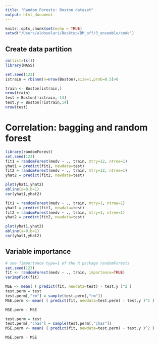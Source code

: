 ```yaml
---
title: "Random Forests: Boston dataset"
output: html_document
---
```


```r
knitr::opts_chunk$set(echo = TRUE)
setwd("/Users/aldosolari/Desktop/DM_off/3_ensemble/code")
```

## Create data partition

```r
rm(list=ls())
library(MASS)

set.seed(123)
istrain = rbinom(n=nrow(Boston),size=1,prob=0.5)>0

train <- Boston[istrain,]
nrow(train)
test = Boston[!istrain,-14]
test.y = Boston[!istrain,14]
nrow(test)
```

# Correlation: bagging and random forest

```r
library(randomForest)
set.seed(123)
fit1 = randomForest(medv ~ ., train, mtry=12, ntree=1)
yhat1 = predict(fit1, newdata=test)
fit2 = randomForest(medv ~ ., train, mtry=12, ntree=1)
yhat2 = predict(fit2, newdata=test)

plot(yhat1,yhat2)
abline(a=0,b=1)
cor(yhat1,yhat2)

fit1 = randomForest(medv ~ ., train, mtry=1, ntree=1)
yhat1 = predict(fit1, newdata=test)
fit2 = randomForest(medv ~ ., train, mtry=1, ntree=1)
yhat2 = predict(fit2, newdata=test)

plot(yhat1,yhat2)
abline(a=0,b=1)
cor(yhat1,yhat2)
```

## Variable importance 

```r
# see ?importance type=1 of the R package randomForests
set.seed(123)
fit <- randomForest(medv ~ ., train, importance=TRUE)
varImpPlot(fit)

MSE <- mean( ( predict(fit, newdata=test) - test.y )^2 )
test.perm = test
test.perm[,"rm"] = sample(test.perm[,"rm"])
MSE.perm <- mean( ( predict(fit, newdata=test.perm) - test.y )^2 )

MSE.perm - MSE

test.perm = test
test.perm[,"chas"] = sample(test.perm[,"chas"])
MSE.perm <- mean( ( predict(fit, newdata=test.perm) - test.y )^2 )

MSE.perm - MSE
```

